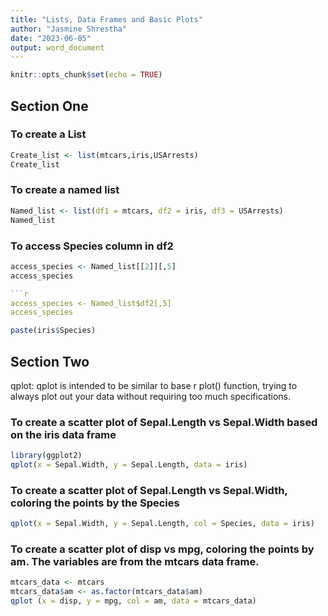 ```yaml
---
title: "Lists, Data Frames and Basic Plots"
author: "Jasmine Shrestha"
date: "2023-06-05"
output: word_document
---
```


```r
knitr::opts_chunk$set(echo = TRUE)
```

## Section One

### To create a List

```r
Create_list <- list(mtcars,iris,USArrests)
Create_list
```

### To create a named list

```r
Named_list <- list(df1 = mtcars, df2 = iris, df3 = USArrests)
Named_list
```

### To access Species column in df2

```r
access_species <- Named_list[[2]][,5]
access_species
```
```r
```r
access_species <- Named_list$df2[,5]
access_species
```
```r
paste(iris$Species)
```


## Section Two

qplot: qplot is intended to be similar to base r plot() function, trying to always plot out your data without requiring too
much specifications.

### To create a scatter plot of Sepal.Length vs Sepal.Width based on the iris data frame

```r
library(ggplot2)
qplot(x = Sepal.Width, y = Sepal.Length, data = iris)
```

### To create a scatter plot of Sepal.Length vs Sepal.Width, coloring the points by the Species
```r
qplot(x = Sepal.Width, y = Sepal.Length, col = Species, data = iris)
```

### To create a scatter plot of disp vs mpg, coloring the points by am. The variables are from the mtcars data frame. 
```r
mtcars_data <- mtcars
mtcars_data$am <- as.factor(mtcars_data$am)
qplot (x = disp, y = mpg, col = am, data = mtcars_data)
```

